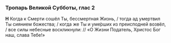 ### Тропарь Великой Субботы, глас 2

**Н** Когда к Смерти сошёл Ты, бессмертная Жизнь, / тогда ад умертвил Ты сиянием божества; / когда же Ты и уме́рших из преисподней возвёл, / все силы небесные воскликнули: // «О Жизни Податель, Христос Бог наш, слава Тебе!»
